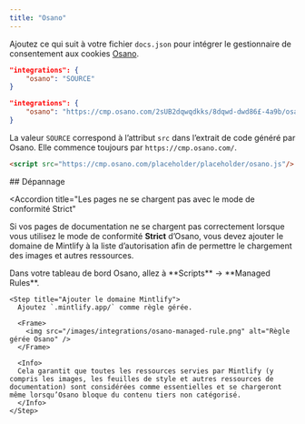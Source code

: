 ```yaml
---
title: "Osano"
---
```


Ajoutez ce qui suit à votre fichier `docs.json` pour intégrer le gestionnaire de consentement aux cookies [Osano](https://www.osano.com/).

<CodeGroup>

```json Options d’intégration dans docs.json
"integrations": {
    "osano": "SOURCE"
}
```

```json Exemple
"integrations": {
    "osano": "https://cmp.osano.com/2sUB2dqwqdkks/8dqwd-dwd86£-4a9b/osano.js"
}
```

</CodeGroup>

La valeur `SOURCE` correspond à l’attribut `src` dans l’extrait de code généré par Osano. Elle commence toujours par `https://cmp.osano.com/`.

```html Extrait de code Osano
<script src="https://cmp.osano.com/placeholder/placeholder/osano.js"/>
```

<div id="troubleshooting">
  ## Dépannage
</div>

<Accordion
  title="Les pages ne se chargent pas avec le mode de conformité Strict"
>
  Si vos pages de documentation ne se chargent pas correctement lorsque vous utilisez le mode de conformité **Strict** d’Osano, vous devez ajouter le domaine de Mintlify à la liste d’autorisation afin de permettre le chargement des images et autres ressources.

  <Steps>
    <Step title="Accéder à Managed Rules">
      Dans votre tableau de bord Osano, allez à **Scripts** → **Managed Rules**.
    </Step>

    <Step title="Ajouter le domaine Mintlify">
      Ajoutez `.mintlify.app/` comme règle gérée.

      <Frame>
        <img src="/images/integrations/osano-managed-rule.png" alt="Règle gérée Osano" />
      </Frame>

      <Info>
      Cela garantit que toutes les ressources servies par Mintlify (y compris les images, les feuilles de style et autres ressources de documentation) sont considérées comme essentielles et se chargeront même lorsqu’Osano bloque du contenu tiers non catégorisé.
      </Info>
    </Step>
  </Steps>
</Accordion>